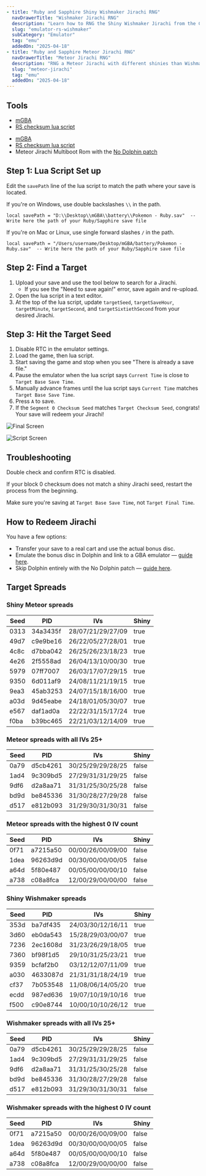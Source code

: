 ```yaml
---
- title: "Ruby and Sapphire Shiny Wishmaker Jirachi RNG"
  navDrawerTitle: "Wishmaker Jirachi RNG"
  description: "Learn how to RNG the Shiny Wishmaker Jirachi from the Colosseum Bonus Disc in Ruby and Sapphire."
  slug: "emulator-rs-wishmaker"
  subCategory: "Emulator"
  tag: "emu"
  addedOn: "2025-04-18"
- title: "Ruby and Sapphire Meteor Jirachi RNG"
  navDrawerTitle: "Meteor Jirachi RNG"
  description: "RNG a Meteor Jirachi with different shinies than Wishmaker"
  slug: "meteor-jirachi"
  tag: "emu"
  addedOn: "2025-04-18"
---
```


## Tools

<ShowIf slug="/emulator-rs-wishmaker">

- [mGBA](/mgba-setup)
- [RS checksum lua script](https://github.com/Real96/PokeLua/blob/main/Gen%203/mGBA/RS_RNG_Checksums_mGBA.lua)

</ShowIf>

<ShowIf slug="/meteor-jirachi">

- [mGBA](/mgba-setup)
- [RS checksum lua script](https://github.com/Real96/PokeLua/blob/main/Gen%203/mGBA/RS_RNG_Checksums_mGBA.lua)
- Meteor Jirachi Multiboot Rom with the [No Dolphin patch](/no-dolphin-patch)

</ShowIf>

## Step 1: Lua Script Set up

Edit the `savePath` line of the lua script to match the path where your save is located.

If you're on Windows, use double backslashes `\\` in the path.

```
local savePath = "D:\\Desktop\\mGBA\\battery\\Pokemon - Ruby.sav"  -- Write here the path of your Ruby/Sapphire save file
```

If you're on Mac or Linux, use single forward slashes `/` in the path.

```
local savePath = "/Users/username/Desktop/mGBA/battery/Pokemon - Ruby.sav"  -- Write here the path of your Ruby/Sapphire save file
```

## Step 2: Find a Target

1. Upload your save and use the tool below to search for a Jirachi.
   - If you see the "Need to save again!" error, save again and re-upload.
2. Open the lua script in a text editor.
3. At the top of the lua script, update `targetSeed`, `targetSaveHour`, `targetMinute`, `targetSecond`, and `targetSixtiethSecond` from your desired Jirachi.

<ShowIf slug="/emulator-rs-wishmaker">

<MultibootJirachi jirachi="Wishmaker" />

</ShowIf>

<ShowIf slug="/meteor-jirachi">

<MultibootJirachi jirachi="Meteor" />

</ShowIf>

## Step 3: Hit the Target Seed

1. Disable RTC in the emulator settings.
2. Load the game, then lua script.
3. Start saving the game and stop when you see "There is already a save file."
4. Pause the emulator when the lua script says `Current Time` is close to `Target Base Save Time`.
5. Manually advance frames until the lua script says `Current Time` matches `Target Base Save Time`.
6. Press `A` to save.
7. If the `Segment 0 Checksum Seed` matches `Target Checksum Seed`, congrats! Your save will redeem your Jirachi!

![Final Screen](/images/Ruby-Sapphire/Wishmaker/Final-Screen.png)

![Script Screen](/images/Ruby-Sapphire/Wishmaker/Script.png)

## Troubleshooting

Double check and confirm RTC is disabled.

If your block 0 checksum does not match a shiny Jirachi seed, restart the process from the beginning.

Make sure you're saving at `Target Base Save Time`, not `Target Final Time`.

<ShowIf slug="/emulator-rs-wishmaker">

## How to Redeem Jirachi

You have a few options:

- Transfer your save to a real cart and use the actual bonus disc.
- Emulate the bonus disc in Dolphin and link to a GBA emulator — [guide here](/misc-dolphin-connect-vba).
- Skip Dolphin entirely with the No Dolphin patch — [guide here](/no-dolphin-patch).

</ShowIf>

## Target Spreads

<ShowIf slug="/meteor-jirachi">

### Shiny Meteor spreads

| Seed | PID      | IVs               | Shiny |
| ---- | -------- | ----------------- | ----- |
| 0313 | 34a3435f | 28/07/21/29/27/09 | true  |
| 49d7 | c9e9be16 | 26/22/05/27/28/01 | true  |
| 4c8c | d7bba042 | 26/25/26/23/18/23 | true  |
| 4e26 | 2f5558ad | 26/04/13/10/00/30 | true  |
| 5979 | 07ff7007 | 26/03/17/07/29/15 | true  |
| 9350 | 6d011af9 | 24/08/11/21/19/15 | true  |
| 9ea3 | 45ab3253 | 24/07/15/18/16/00 | true  |
| a03d | 9d45eabe | 24/18/01/05/30/07 | true  |
| e567 | daf1ad0a | 22/22/31/15/17/24 | true  |
| f0ba | b39bc465 | 22/21/03/12/14/09 | true  |

### Meteor spreads with all IVs 25+

| Seed | PID      | IVs               | Shiny |
| ---- | -------- | ----------------- | ----- |
| 0a79 | d5cb4261 | 30/25/29/29/28/25 | false |
| 1ad4 | 9c309bd5 | 27/29/31/31/29/25 | false |
| 9df6 | d2a8aa71 | 31/31/25/30/25/28 | false |
| bd9d | be845336 | 31/30/28/27/29/28 | false |
| d517 | e812b093 | 31/29/30/31/30/31 | false |

### Meteor spreads with the highest 0 IV count

| Seed | PID      | IVs               | Shiny |
| ---- | -------- | ----------------- | ----- |
| 0f71 | a7215a50 | 00/00/26/00/09/00 | false |
| 1dea | 96263d9d | 00/30/00/00/00/05 | false |
| a64d | 5f80e487 | 00/05/00/00/00/10 | false |
| a738 | c08a8fca | 12/00/29/00/00/00 | false |

</ShowIf>

<ShowIf slug="/emulator-rs-wishmaker">

### Shiny Wishmaker spreads

| Seed | PID      | IVs               | Shiny |
| ---- | -------- | ----------------- | ----- |
| 353d | ba7df435 | 24/03/30/12/16/11 | true  |
| 3d60 | eb0da543 | 15/28/29/03/00/07 | true  |
| 7236 | 2ec1608d | 31/23/26/29/18/05 | true  |
| 7360 | bf98f1d5 | 29/10/31/25/23/21 | true  |
| 9359 | bcfaf2b0 | 03/12/12/07/11/09 | true  |
| a030 | 4633087d | 21/31/31/18/24/19 | true  |
| cf37 | 7b053548 | 11/08/06/14/05/20 | true  |
| ecdd | 987ed636 | 19/07/10/19/10/16 | true  |
| f500 | c90e8744 | 10/00/10/10/26/12 | true  |

### Wishmaker spreads with all IVs 25+

| Seed | PID      | IVs               | Shiny |
| ---- | -------- | ----------------- | ----- |
| 0a79 | d5cb4261 | 30/25/29/29/28/25 | false |
| 1ad4 | 9c309bd5 | 27/29/31/31/29/25 | false |
| 9df6 | d2a8aa71 | 31/31/25/30/25/28 | false |
| bd9d | be845336 | 31/30/28/27/29/28 | false |
| d517 | e812b093 | 31/29/30/31/30/31 | false |

### Wishmaker spreads with the highest 0 IV count

| Seed | PID      | IVs               | Shiny |
| ---- | -------- | ----------------- | ----- |
| 0f71 | a7215a50 | 00/00/26/00/09/00 | false |
| 1dea | 96263d9d | 00/30/00/00/00/05 | false |
| a64d | 5f80e487 | 00/05/00/00/00/10 | false |
| a738 | c08a8fca | 12/00/29/00/00/00 | false |

</ShowIf>
